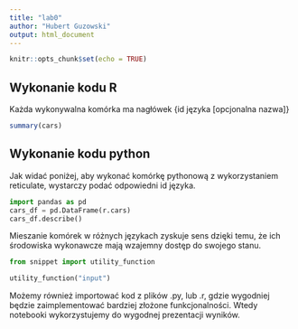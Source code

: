 ```yaml
---
title: "lab0"
author: "Hubert Guzowski"
output: html_document
---
```


```r
knitr::opts_chunk$set(echo = TRUE)
```

## Wykonanie kodu R

Każda wykonywalna komórka ma nagłówek \{id języka [opcjonalna nazwa]\}

```r
summary(cars)
```

## Wykonanie kodu python

Jak widać poniżej, aby wykonać komórkę pythonową z wykorzystaniem reticulate,
wystarczy podać odpowiedni id języka.

```python
import pandas as pd
cars_df = pd.DataFrame(r.cars)
cars_df.describe()
```

Mieszanie komórek w różnych językach zyskuje sens dzięki temu,
że ich środowiska wykonawcze mają wzajemny dostęp do swojego stanu.

```python
from snippet import utility_function

utility_function("input")
```

Możemy również importować kod z plików .py, lub .r, gdzie wygodniej będzie
zaimplementować bardziej złożone funkcjonalności. Wtedy notebooki wykorzystujemy
do wygodnej prezentacji wyników.